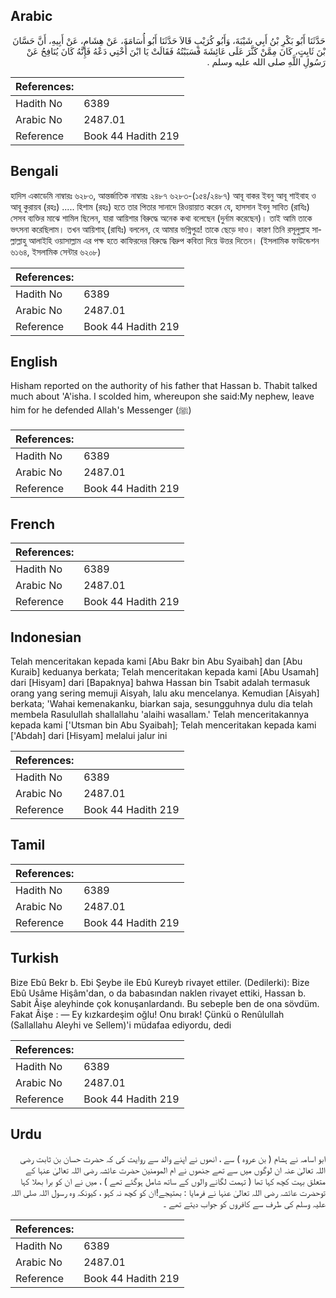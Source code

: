 ## Arabic


<div dir="rtl" lang="ar" style={{fontSize:'larger',backgroundColor:'#f8f9fa',padding:20}}>
حَدَّثَنَا أَبُو بَكْرِ بْنُ أَبِي شَيْبَةَ، وَأَبُو كُرَيْبٍ قَالاَ حَدَّثَنَا أَبُو أُسَامَةَ، عَنْ هِشَامٍ، عَنْ أَبِيهِ، أَنَّ حَسَّانَ بْنَ ثَابِتٍ، كَانَ مِمَّنْ كَثَّرَ عَلَى عَائِشَةَ فَسَبَبْتُهُ فَقَالَتْ يَا ابْنَ أُخْتِي دَعْهُ فَإِنَّهُ كَانَ يُنَافِحُ عَنْ رَسُولِ اللَّهِ صلى الله عليه وسلم ‏.‏
</div>
<div style={{backgroundColor:'#f8f9fa',padding:20, marginBottom: 10}}><table> <thead> <tr> <th>References:</th> <th></th> </tr> </thead> <tbody><tr><td>Hadith No</td><td>6389</td></tr><tr><td>Arabic No</td><td>2487.01</td></tr><tr><td>Reference</td><td>Book 44 Hadith 219</td></tr></tbody></table></div>

## Bengali


<div dir="ltr" lang="bn" style={{fontSize:'larger',backgroundColor:'#f8f9fa',padding:20}}>
হাদিস একাডেমি নাম্বারঃ ৬২৮৩, আন্তর্জাতিক নাম্বারঃ ২৪৮৭ ৬২৮৩-(১৫৪/২৪৮৭) আবূ বাকর ইবনু আবূ শাইবাহ ও আবূ কুরায়ব (রহঃ) ..... হিশাম (রহঃ) হতে তার পিতার সানাদে রিওয়ায়াত করেন যে, হাসসান ইবনু সাবিত (রাযিঃ) সেসব ব্যক্তির মাঝে শামিল ছিলেন, যারা আয়িশার বিরুদ্ধে অনেক কথা বলেছেন (দুর্নাম করেছেন)। তাই আমি তাকে ভৎসনা করেছিলাম। তখন আয়িশাহ্ (রাযিঃ) বললেন, হে আমার ভগ্নিপুত্র! তাকে ছেড়ে দাও। কারণ তিনি রসূলুল্লাহ সাল্লাল্লাহু আলাইহি ওয়াসাল্লাম এর পক্ষ হতে কাফিরদের বিরুদ্ধে বিদ্রুপ কবিতা দিয়ে উত্তর দিতেন। (ইসলামিক ফাউন্ডেশন ৬১৬৪, ইসলামিক সেন্টার ৬২০৮)
</div>
<div style={{backgroundColor:'#f8f9fa',padding:20, marginBottom: 10}}><table> <thead> <tr> <th>References:</th> <th></th> </tr> </thead> <tbody><tr><td>Hadith No</td><td>6389</td></tr><tr><td>Arabic No</td><td>2487.01</td></tr><tr><td>Reference</td><td>Book 44 Hadith 219</td></tr></tbody></table></div>

## English


<div dir="ltr" lang="en" style={{fontSize:'larger',backgroundColor:'#f8f9fa',padding:20}}>
Hisham reported on the authority of his father that Hassan b. Thabit talked much about 'A'isha. I scolded him, whereupon she said:My nephew, leave him for he defended Allah's Messenger (ﷺ)
</div>
<div style={{backgroundColor:'#f8f9fa',padding:20, marginBottom: 10}}><table> <thead> <tr> <th>References:</th> <th></th> </tr> </thead> <tbody><tr><td>Hadith No</td><td>6389</td></tr><tr><td>Arabic No</td><td>2487.01</td></tr><tr><td>Reference</td><td>Book 44 Hadith 219</td></tr></tbody></table></div>

## French


<div dir="ltr" lang="fr" style={{fontSize:'larger',backgroundColor:'#f8f9fa',padding:20}}>

</div>
<div style={{backgroundColor:'#f8f9fa',padding:20, marginBottom: 10}}><table> <thead> <tr> <th>References:</th> <th></th> </tr> </thead> <tbody><tr><td>Hadith No</td><td>6389</td></tr><tr><td>Arabic No</td><td>2487.01</td></tr><tr><td>Reference</td><td>Book 44 Hadith 219</td></tr></tbody></table></div>

## Indonesian


<div dir="ltr" lang="id" style={{fontSize:'larger',backgroundColor:'#f8f9fa',padding:20}}>
Telah menceritakan kepada kami [Abu Bakr bin Abu Syaibah] dan [Abu Kuraib] keduanya berkata; Telah menceritakan kepada kami [Abu Usamah] dari [Hisyam] dari [Bapaknya] bahwa Hassan bin Tsabit adalah termasuk orang yang sering memuji Aisyah, lalu aku mencelanya. Kemudian [Aisyah] berkata; 'Wahai kemenakanku, biarkan saja, sesungguhnya dulu dia telah membela Rasulullah shallallahu 'alaihi wasallam.' Telah menceritakannya kepada kami ['Utsman bin Abu Syaibah]; Telah menceritakan kepada kami ['Abdah] dari [Hisyam] melalui jalur ini
</div>
<div style={{backgroundColor:'#f8f9fa',padding:20, marginBottom: 10}}><table> <thead> <tr> <th>References:</th> <th></th> </tr> </thead> <tbody><tr><td>Hadith No</td><td>6389</td></tr><tr><td>Arabic No</td><td>2487.01</td></tr><tr><td>Reference</td><td>Book 44 Hadith 219</td></tr></tbody></table></div>

## Tamil


<div dir="ltr" lang="ta" style={{fontSize:'larger',backgroundColor:'#f8f9fa',padding:20}}>

</div>
<div style={{backgroundColor:'#f8f9fa',padding:20, marginBottom: 10}}><table> <thead> <tr> <th>References:</th> <th></th> </tr> </thead> <tbody><tr><td>Hadith No</td><td>6389</td></tr><tr><td>Arabic No</td><td>2487.01</td></tr><tr><td>Reference</td><td>Book 44 Hadith 219</td></tr></tbody></table></div>

## Turkish


<div dir="ltr" lang="tr" style={{fontSize:'larger',backgroundColor:'#f8f9fa',padding:20}}>
Bize Ebû Bekr b. Ebi Şeybe ile Ebû Kureyb rivayet ettiler. (Dedilerki): Bize Ebû Usâme Hişâm'dan, o da babasından naklen rivayet ettiki, Hassan b. Sabit Âişe aleyhinde çok konuşanlardandı. Bu sebeple ben de ona sövdüm. Fakat Âişe : — Ey kızkardeşim oğlu! Onu bırak! Çünkü o Renûlullah (Sallallahu Aleyhi ve Sellem)'i müdafaa ediyordu, dedi
</div>
<div style={{backgroundColor:'#f8f9fa',padding:20, marginBottom: 10}}><table> <thead> <tr> <th>References:</th> <th></th> </tr> </thead> <tbody><tr><td>Hadith No</td><td>6389</td></tr><tr><td>Arabic No</td><td>2487.01</td></tr><tr><td>Reference</td><td>Book 44 Hadith 219</td></tr></tbody></table></div>

## Urdu


<div dir="rtl" lang="ur" style={{fontSize:'larger',backgroundColor:'#f8f9fa',padding:20}}>
ابو اسامہ نے ہشام ( بن عروہ ) سے ، انھوں نے اپنے والد سے روایت کی کہ حضرت حسان بن ثابت رضی اللہ تعالیٰ عنہ ان لوگوں میں سے تھے جنھوں نے ام المومنین حضرت عائشہ رضی اللہ تعالیٰ عنہا کے متعلق بہت کچھ کہا تھا ( تہمت لگانے والوں کے ساتھ شامل ہوگئے تھے ) ، میں نے ان کو برا بھلا کہا توحضرت عائشہ رضی اللہ تعالیٰ عنہا نے فرمایا : بھتیجے!ان کو کچھ نہ کہو ، کیونکہ وہ رسول اللہ صلی اللہ علیہ وسلم کی طرف سے کافروں کو جواب دیتے تھے ۔
</div>
<div style={{backgroundColor:'#f8f9fa',padding:20, marginBottom: 10}}><table> <thead> <tr> <th>References:</th> <th></th> </tr> </thead> <tbody><tr><td>Hadith No</td><td>6389</td></tr><tr><td>Arabic No</td><td>2487.01</td></tr><tr><td>Reference</td><td>Book 44 Hadith 219</td></tr></tbody></table></div>